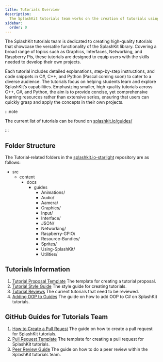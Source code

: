```yaml
---
title: Tutorials Overview
description:
  The SplashKit tutorials team works on the creation of tutorials using the SplashKit library.
sidebar:
  order: 0
---
```




The SplashKit tutorials team is dedicated to creating high-quality tutorials that showcase the
versatile functionality of the SplashKit library. Covering a broad range of topics such as Graphics,
Interfaces, Networking, and Raspberry Pis, these tutorials are designed to equip users with the
skills needed to develop their own projects.

Each tutorial includes detailed explanations, step-by-step instructions, and code snippets in C#,
C++, and Python (Pascal coming soon) to cater to a diverse audience. The tutorials focus on helping
students learn and explore SplashKit’s capabilities. Emphasizing smaller, high-quality tutorials
across C++, C#, and Python, the aim is to provide concise, yet comprehensive learning resources
rather than extensive series, ensuring that users can quickly grasp and apply the concepts in their
own projects.

:::note

The current list of tutorials can be found on [splashkit.io/guides/](https://splashkit.io/guides/)

:::

## Folder Structure

The Tutorial-related folders in the
[splashkit.io-starlight](https://github.com/splashkit/splashkit.io-starlight) repository are as
follows:

<FileTree>

- src
  - content
    - docs
      - guides
        - Animations/
        - Audio/
        - Aamera/
        - Graphics/
        - Input/
        - Interface/
        - JSON/
        - Networking/
        - Raspberry-GPIO/
        - Resource-Bundles/
        - Sprites/
        - Using-SplashKit/
        - Utilities/

</FileTree>

## Tutorials Information

1. [Tutorial Proposal Template](/products/splashkit/splashkit-tutorials/documentation/tutorial-proposal-template)
   The template for creating a tutorial proposal.
2. [Tutorial Style Guide](/products/splashkit/splashkit-tutorials/documentation/tutorial-style-guide)
   The style guide for creating tutorials.
3. [Tutorial Reviews](/products/splashkit/splashkit-tutorials/documentation/tutorial-reviews) The
   current tutorials that need to be reviewed.
4. [Adding OOP to Guides](/products/splashkit/splashkit-tutorials/documentation/adding-oop) The
   guide on how to add OOP to C# on SplashKit tutorials.

## GitHub Guides for Tutorials Team

1. [How to Create a Pull Reuest](/products/splashkit/splashkit-tutorials/onboarding/pull-request-guide)
   The guide on how to create a pull request for SplashKit tutorials.
2. [Pull Request Template](/products/splashkit/splashkit-tutorials/onboarding/pull-request-template)
   The template for creating a pull request for SplashKit tutorials.
3. [Peer Review Guide](/products/splashkit/splashkit-tutorials/onboarding/peer-review-guide) The
   guide on how to do a peer review within the SplashKit tutorials team.
